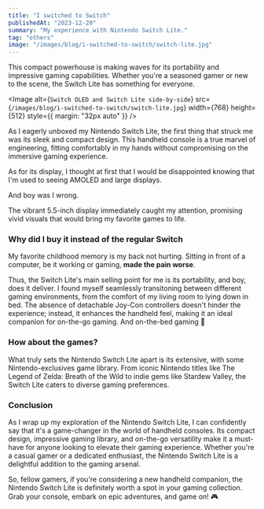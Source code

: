 ```yaml
---
title: "I switched to Switch"
publishedAt: "2023-12-20"
summary: "My experience with Nintendo Switch Lite."
tag: "others"
image: "/images/blog/i-switched-to-switch/switch-lite.jpg"
---
```


This compact powerhouse is making waves for its portability and impressive gaming capabilities. Whether you're a seasoned gamer or new to the scene, the Switch Lite has something for everyone.

<Image
    alt={`Switch OLED and Switch Lite side-by-side`}
    src={`/images/blog/i-switched-to-switch/switch-lite.jpg`}
    width={768}
    height={512}
    style={{ margin: "32px auto" }}
/>

As I eagerly unboxed my Nintendo Switch Lite, the first thing that struck me was its sleek and compact design. This handheld console is a true marvel of engineering, fitting comfortably in my hands without compromising on the immersive gaming experience.

As for its display, I thought at first that I would be disappointed knowing that I'm used to seeing AMOLED and large displays.

And boy was I wrong.

The vibrant 5.5-inch display immediately caught my attention, promising vivid visuals that would bring my favorite games to life.

### Why did I buy it instead of the regular Switch

My favorite childhood memory is my back not hurting. Sitting in front of a computer, be it working or gaming, **made the pain worse**.

Thus, the Switch Lite's main selling point for me is its portability, and boy, does it deliver. I found myself seamlessly transitoning between different gaming environments, from the comfort of my living room to lying down in bed. The absence of detachable Joy-Con controllers doesn't hinder the experience; instead, it enhances the handheld feel, making it an ideal companion for on-the-go gaming. And on-the-bed gaming 🤯

### How about the games?

What truly sets the Nintendo Switch Lite apart is its extensive, with some Nintendo-exclusives game library. From iconic Nintendo titles like The Legend of Zelda: Breath of the Wild to indie gems like Stardew Valley, the Switch Lite caters to diverse gaming preferences.

### Conclusion

As I wrap up my exploration of the Nintendo Switch Lite, I can confidently say that it's a game-changer in the world of handheld consoles. Its compact design, impressive gaming library, and on-the-go versatility make it a must-have for anyone looking to elevate their gaming experience. Whether you're a casual gamer or a dedicated enthusiast, the Nintendo Switch Lite is a delightful addition to the gaming arsenal.

So, fellow gamers, if you're considering a new handheld companion, the Nintendo Switch Lite is definitely worth a spot in your gaming collection. Grab your console, embark on epic adventures, and game on! 🎮
